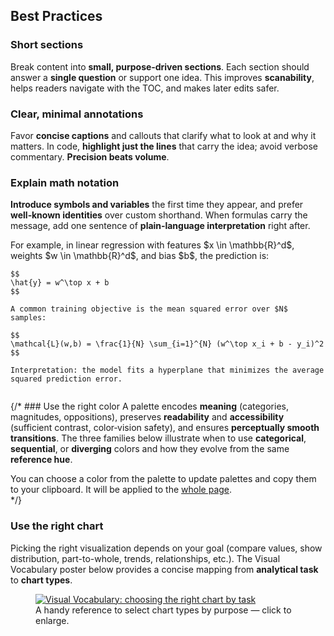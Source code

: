 


## Best Practices

### Short sections
Break content into **small, purpose‑driven sections**. Each section should answer a **single question** or support one idea. This improves **scanability**, helps readers navigate with the TOC, and makes later edits safer.

### Clear, minimal annotations
Favor **concise captions** and callouts that clarify what to look at and why it matters. In code, **highlight just the lines** that carry the idea; avoid verbose commentary. **Precision beats volume**.

### Explain math notation
**Introduce symbols and variables** the first time they appear, and prefer **well‑known identities** over custom shorthand. When formulas carry the message, add one sentence of **plain‑language interpretation** right after.


<div className="note-grid" style="display:grid; grid-template-columns: repeat(auto-fit, minmax(280px, 1fr)); gap: 12px; align-items: start;">
  <Note>
    For example, in linear regression with features $x \in \mathbb{R}^d$, weights $w \in \mathbb{R}^d$, and bias $b$, the prediction is:

    $$
    \hat{y} = w^\top x + b
    $$

    A common training objective is the mean squared error over $N$ samples:

    $$
    \mathcal{L}(w,b) = \frac{1}{N} \sum_{i=1}^{N} (w^\top x_i + b - y_i)^2
    $$

    Interpretation: the model fits a hyperplane that minimizes the average squared prediction error.
  </Note>

  
</div>

{/* ### Use the right color
A palette encodes **meaning** (categories, magnitudes, oppositions), preserves **readability** and **accessibility** (sufficient contrast, color‑vision safety), and ensures **perceptually smooth transitions**. The three families below illustrate when to use **categorical**, **sequential**, or **diverging** colors and how they evolve from the same **reference hue**.

<Aside>
<div className="">
  <HtmlFragment src="palettes.html" />
</div>
<Fragment slot="aside">
  You can choose a color from the palette to update palettes and copy them to your clipboard.
</Fragment>
<Fragment slot="aside">
  It will be applied to the <a href="/" target="_blank">whole page</a>.
</Fragment>
</Aside> */}

### Use the right chart

Picking the right visualization depends on your goal (compare values, show distribution, part-to-whole, trends, relationships, etc.). The Visual Vocabulary poster below provides a concise mapping from **analytical task** to **chart types**.

<figure>
  <a href={"https://raw.githubusercontent.com/Financial-Times/chart-doctor/refs/heads/main/visual-vocabulary/poster.png"} target="_blank" rel="noopener noreferrer">
    <Image src={visualPoster} alt="Visual Vocabulary: choosing the right chart by task" />
  </a>
  <figcaption>
    A handy reference to select chart types by purpose — click to enlarge.
  </figcaption> 
</figure>

